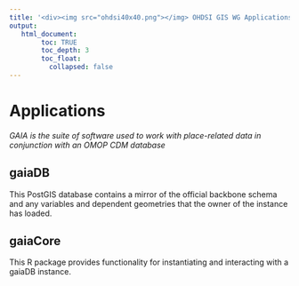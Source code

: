 ```yaml
---
title: '<div><img src="ohdsi40x40.png"></img> OHDSI GIS WG Applications</div>'
output:
   html_document:
        toc: TRUE
        toc_depth: 3
        toc_float:
          collapsed: false
---
```



# **Applications**

*GAIA is the suite of software used to work with place-related data in conjunction with an OMOP CDM database*

## **gaiaDB**
This PostGIS database contains a mirror of the official backbone schema and any variables and dependent geometries that the owner of the instance has loaded. 

## **gaiaCore**
This R package provides functionality for instantiating and interacting with a gaiaDB instance.
